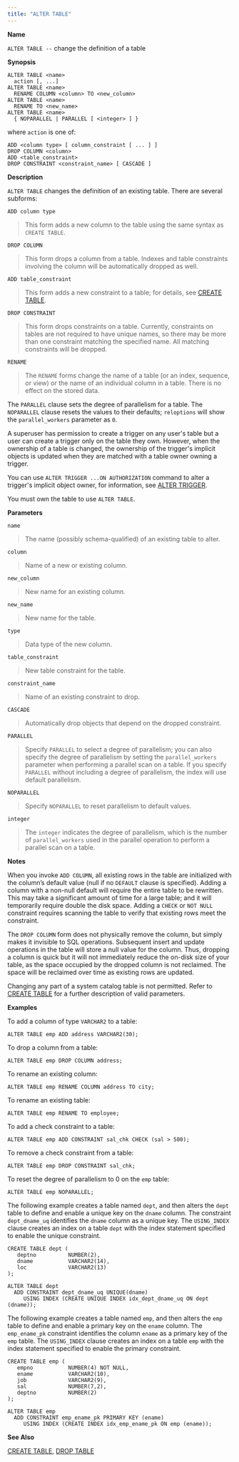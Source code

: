 ```yaml
---
title: "ALTER TABLE"
---
```


<div id="alter_table" class="registered_link"></div>


**Name**

`ALTER TABLE --` change the definition of a table

**Synopsis**

``` text
ALTER TABLE <name>
  action [, ...]
ALTER TABLE <name>
  RENAME COLUMN <column> TO <new_column>
ALTER TABLE <name>
  RENAME TO <new_name>
ALTER TABLE <name>
  { NOPARALLEL | PARALLEL [ <integer> ] }
```

where `action` is one of:

``` text
ADD <column type> [ column_constraint [ ... ] ]
DROP COLUMN <column>
ADD <table_constraint>
DROP CONSTRAINT <constraint_name> [ CASCADE ]
```

**Description**

`ALTER TABLE` changes the definition of an existing table. There are several subforms:

`ADD column type`

> This form adds a new column to the table using the same syntax as `CREATE TABLE`.

`DROP COLUMN`

> This form drops a column from a table. Indexes and table constraints involving the column will be automatically dropped as well.

`ADD table_constraint`

> This form adds a new constraint to a table; for details, see [CREATE TABLE](#create_table).

`DROP CONSTRAINT`

> This form drops constraints on a table. Currently, constraints on tables are not required to have unique names, so there may be more than one constraint matching the specified name. All matching constraints will be dropped.

`RENAME`

> The `RENAME` forms change the name of a table (or an index, sequence, or view) or the name of an individual column in a table. There is no effect on the stored data.

The `PARALLEL` clause sets the degree of parallelism for a table. The `NOPARALLEL` clause resets the values to their defaults; `reloptions` will show the `parallel_workers` parameter as `0`.

A superuser has permission to create a trigger on any user's table but a user can create a trigger only on the table they own. However, when the ownership of a table is changed, the ownership of the trigger's implicit objects is updated when they are matched with a table owner owning a trigger.

You can use `ALTER TRIGGER ...ON AUTHORIZATION` command to alter a trigger's implicit object owner, for information, see [ALTER TRIGGER](#alter_trigger).

You must own the table to use `ALTER TABLE`.

**Parameters**

`name`

> The name (possibly schema-qualified) of an existing table to alter.

`column`

> Name of a new or existing column.

`new_column`

> New name for an existing column.

`new_name`

> New name for the table.

`type`

> Data type of the new column.

`table_constraint`

> New table constraint for the table.

`constraint_name`

> Name of an existing constraint to drop.

`CASCADE`

> Automatically drop objects that depend on the dropped constraint.

`PARALLEL`

> Specify `PARALLEL` to select a degree of parallelism; you can also specify the degree of parallelism by setting the `parallel_workers` parameter when performing a parallel scan on a table. If you specify `PARALLEL` without including a degree of parallelism, the index will use default parallelism.

`NOPARALLEL`

> Specify `NOPARALLEL` to reset parallelism to default values.

`integer`

> The `integer` indicates the degree of parallelism, which is the number of `parallel_workers` used in the parallel operation to perform a parallel scan on a table.

**Notes**

When you invoke `ADD COLUMN`, all existing rows in the table are initialized with the column’s default value (null if no `DEFAULT` clause is specified). Adding a column with a non-null default will require the entire table to be rewritten. This may take a significant amount of time for a large table; and it will temporarily require double the disk space. Adding a `CHECK` or `NOT NULL` constraint requires scanning the table to verify that existing rows meet the constraint.

The `DROP COLUMN` form does not physically remove the column, but simply makes it invisible to SQL operations. Subsequent insert and update operations in the table will store a null value for the column. Thus, dropping a column is quick but it will not immediately reduce the on-disk size of your table, as the space occupied by the dropped column is not reclaimed. The space will be reclaimed over time as existing rows are updated.

Changing any part of a system catalog table is not permitted. Refer to [CREATE TABLE](#create_table) for a further description of valid parameters.

**Examples**

To add a column of type `VARCHAR2` to a table:

``` text
ALTER TABLE emp ADD address VARCHAR2(30);
```

To drop a column from a table:

``` text
ALTER TABLE emp DROP COLUMN address;
```

To rename an existing column:

``` text
ALTER TABLE emp RENAME COLUMN address TO city;
```

To rename an existing table:

``` text
ALTER TABLE emp RENAME TO employee;
```

To add a check constraint to a table:

``` text
ALTER TABLE emp ADD CONSTRAINT sal_chk CHECK (sal > 500);
```

To remove a check constraint from a table:

``` text
ALTER TABLE emp DROP CONSTRAINT sal_chk;
```

To reset the degree of parallelism to 0 on the `emp` table:

``` text
ALTER TABLE emp NOPARALLEL;
```

The following example creates a table named `dept`, and then alters the `dept` table to define and enable a unique key on the `dname` column. The constraint `dept_dname_uq` identifies the `dname` column as a unique key. The `USING_INDEX` clause creates an index on a table `dept` with the index statement specified to enable the unique constraint.

``` text
CREATE TABLE dept (
   deptno          NUMBER(2),
   dname           VARCHAR2(14),
   loc             VARCHAR2(13)
);
```

``` text
ALTER TABLE dept
  ADD CONSTRAINT dept_dname_uq UNIQUE(dname)
     USING INDEX (CREATE UNIQUE INDEX idx_dept_dname_uq ON dept (dname));
```

The following example creates a table named `emp`, and then alters the `emp` table to define and enable a primary key on the `ename` column. The `emp_ename_pk` constraint identifies the column `ename` as a primary key of the `emp` table. The `USING_INDEX` clause creates an index on a table `emp` with the index statement specified to enable the primary constraint.

``` text
CREATE TABLE emp (
   empno           NUMBER(4) NOT NULL,
   ename           VARCHAR2(10),
   job             VARCHAR2(9),
   sal             NUMBER(7,2),
   deptno          NUMBER(2)
);
```

``` text
ALTER TABLE emp
  ADD CONSTRAINT emp_ename_pk PRIMARY KEY (ename)
     USING INDEX (CREATE INDEX idx_emp_ename_pk ON emp (ename));
```

**See Also**

[CREATE TABLE](#create_table), [DROP TABLE](04_partitioning_commands_compatible_with_oracle_databases/#drop_table)
